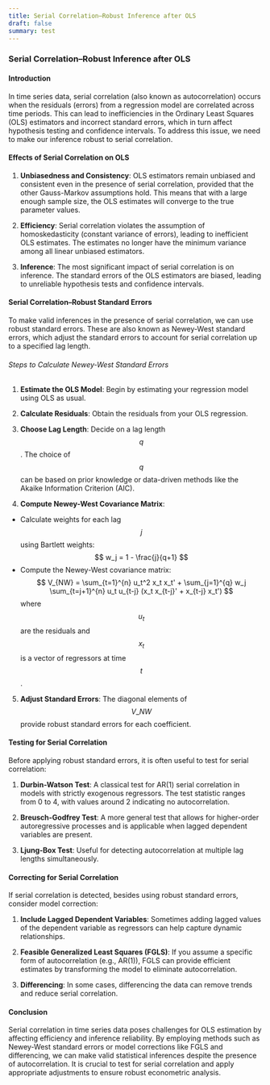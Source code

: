 ```yaml
---
title: Serial Correlation–Robust Inference after OLS
draft: false
summary: test
---
```



<TOCInline toc={props.toc} asDisclosure />

### Serial Correlation–Robust Inference after OLS

#### Introduction

In time series data, serial correlation (also known as autocorrelation) occurs when the residuals (errors) from a regression model are correlated across time periods. This can lead to inefficiencies in the Ordinary Least Squares (OLS) estimators and incorrect standard errors, which in turn affect hypothesis testing and confidence intervals. To address this issue, we need to make our inference robust to serial correlation.

#### Effects of Serial Correlation on OLS

1. **Unbiasedness and Consistency**: OLS estimators remain unbiased and consistent even in the presence of serial correlation, provided that the other Gauss-Markov assumptions hold. This means that with a large enough sample size, the OLS estimates will converge to the true parameter values.

2. **Efficiency**: Serial correlation violates the assumption of homoskedasticity (constant variance of errors), leading to inefficient OLS estimates. The estimates no longer have the minimum variance among all linear unbiased estimators.

3. **Inference**: The most significant impact of serial correlation is on inference. The standard errors of the OLS estimators are biased, leading to unreliable hypothesis tests and confidence intervals.

#### Serial Correlation–Robust Standard Errors

To make valid inferences in the presence of serial correlation, we can use robust standard errors. These are also known as Newey-West standard errors, which adjust the standard errors to account for serial correlation up to a specified lag length.

###### Steps to Calculate Newey-West Standard Errors

1. **Estimate the OLS Model**: Begin by estimating your regression model using OLS as usual.

2. **Calculate Residuals**: Obtain the residuals from your OLS regression.

3. **Choose Lag Length**: Decide on a lag length $$ q $$. The choice of $$ q $$ can be based on prior knowledge or data-driven methods like the Akaike Information Criterion (AIC).

4. **Compute Newey-West Covariance Matrix**:

- Calculate weights for each lag $$ j $$ using Bartlett weights:
  $$
  w_j = 1 - \frac{j}{q+1}
  $$
- Compute the Newey-West covariance matrix:
  $$
  V_{NW} = \sum_{t=1}^{n} u_t^2 x_t x_t' + \sum_{j=1}^{q} w_j \sum_{t=j+1}^{n} u_t u_{t-j} (x_t x_{t-j}' + x_{t-j} x_t')
  $$
  where $$ u_t $$ are the residuals and $$ x_t $$ is a vector of regressors at time $$ t $$.

5. **Adjust Standard Errors**: The diagonal elements of $$ V\_{NW} $$ provide robust standard errors for each coefficient.

#### Testing for Serial Correlation

Before applying robust standard errors, it is often useful to test for serial correlation:

1. **Durbin-Watson Test**: A classical test for AR(1) serial correlation in models with strictly exogenous regressors. The test statistic ranges from 0 to 4, with values around 2 indicating no autocorrelation.

2. **Breusch-Godfrey Test**: A more general test that allows for higher-order autoregressive processes and is applicable when lagged dependent variables are present.

3. **Ljung-Box Test**: Useful for detecting autocorrelation at multiple lag lengths simultaneously.

#### Correcting for Serial Correlation

If serial correlation is detected, besides using robust standard errors, consider model correction:

1. **Include Lagged Dependent Variables**: Sometimes adding lagged values of the dependent variable as regressors can help capture dynamic relationships.

2. **Feasible Generalized Least Squares (FGLS)**: If you assume a specific form of autocorrelation (e.g., AR(1)), FGLS can provide efficient estimates by transforming the model to eliminate autocorrelation.

3. **Differencing**: In some cases, differencing the data can remove trends and reduce serial correlation.

#### Conclusion

Serial correlation in time series data poses challenges for OLS estimation by affecting efficiency and inference reliability. By employing methods such as Newey-West standard errors or model corrections like FGLS and differencing, we can make valid statistical inferences despite the presence of autocorrelation. It is crucial to test for serial correlation and apply appropriate adjustments to ensure robust econometric analysis.
